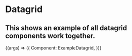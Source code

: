
<Meta
  title="Datagrid/6.Example"
  component={ExampleDatagrid}
/>

# Datagrid
## This shows an example of all datagrid components work together.

<Canvas>
  <Story
  name="6.Example"
  args={{}}
  >
  {(args) => ({
    Component: ExampleDatagrid,
  })}
  </Story>
</Canvas>
